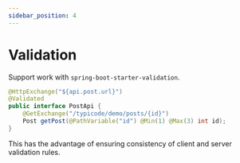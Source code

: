 ```yaml
---
sidebar_position: 4
---
```



# Validation

Support work with `spring-boot-starter-validation`.

```java
@HttpExchange("${api.post.url}")
@Validated
public interface PostApi {
    @GetExchange("/typicode/demo/posts/{id}")
    Post getPost(@PathVariable("id") @Min(1) @Max(3) int id);
}
```

This has the advantage of ensuring consistency of client and server validation rules.
